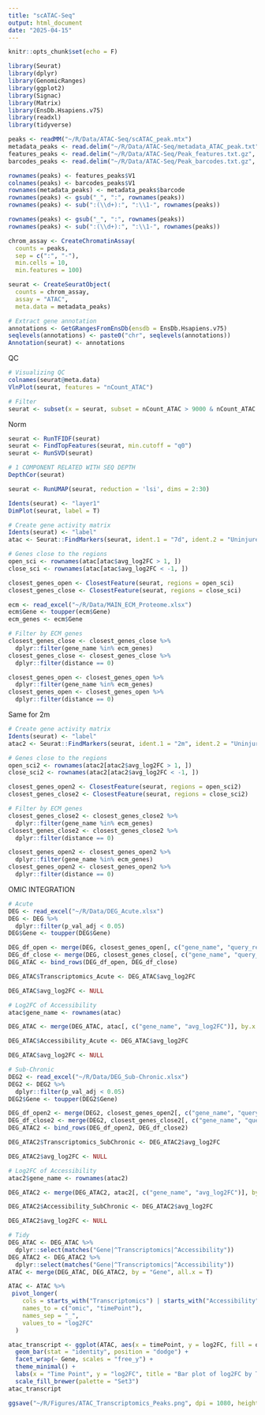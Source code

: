 ---
title: "scATAC-Seq"
output: html_document
date: "2025-04-15"
---

```{r setup, include=FALSE}
knitr::opts_chunk$set(echo = F)
```

```{r}
library(Seurat)
library(dplyr)
library(GenomicRanges)
library(ggplot2)
library(Signac)
library(Matrix)
library(EnsDb.Hsapiens.v75)
library(readxl)
library(tidyverse)
```

```{r}
peaks <- readMM("~/R/Data/ATAC-Seq/scATAC_peak.mtx")
metadata_peaks <- read.delim("~/R/Data/ATAC-Seq/metadata_ATAC_peak.txt", header = T)
features_peaks <- read.delim("~/R/Data/ATAC-Seq/Peak_features.txt.gz", header = F)
barcodes_peaks <- read.delim("~/R/Data/ATAC-Seq/Peak_barcodes.txt.gz", header = F) 

```

```{r}

rownames(peaks) <- features_peaks$V1
colnames(peaks) <- barcodes_peaks$V1
rownames(metadata_peaks) <- metadata_peaks$barcode
rownames(peaks) <- gsub("_", ":", rownames(peaks))
rownames(peaks) <- sub(":(\\d+):", ":\\1-", rownames(peaks))
```

```{r}
rownames(peaks) <- gsub("_", ":", rownames(peaks))
rownames(peaks) <- sub(":(\\d+):", ":\\1-", rownames(peaks))

chrom_assay <- CreateChromatinAssay(
  counts = peaks,
  sep = c(":", "-"),
  min.cells = 10,
  min.features = 100)

seurat <- CreateSeuratObject(
  counts = chrom_assay,
  assay = "ATAC",
  meta.data = metadata_peaks)
```

```{r}
# Extract gene annotation
annotations <- GetGRangesFromEnsDb(ensdb = EnsDb.Hsapiens.v75)
seqlevels(annotations) <- paste0("chr", seqlevels(annotations))
Annotation(seurat) <- annotations
```

QC

```{r}
# Visualizing QC
colnames(seurat@meta.data)
VlnPlot(seurat, features = "nCount_ATAC")

# Filter
seurat <- subset(x = seurat, subset = nCount_ATAC > 9000 & nCount_ATAC < 100000)
```

Norm

```{r}
seurat <- RunTFIDF(seurat)
seurat <- FindTopFeatures(seurat, min.cutoff = "q0")
seurat <- RunSVD(seurat)

# 1 COMPONENT RELATED WITH SEQ DEPTH
DepthCor(seurat)

seurat <- RunUMAP(seurat, reduction = 'lsi', dims = 2:30)

Idents(seurat) <- "layer1"
DimPlot(seurat, label = T)

```

```{r}
# Create gene activity matrix
Idents(seurat) <- "label"
atac <- Seurat::FindMarkers(seurat, ident.1 = "7d", ident.2 = "Uninjured", min.pct = 0.05, layer = "data")
```

```{r}
# Genes close to the regions
open_sci <- rownames(atac[atac$avg_log2FC > 1, ])
close_sci <- rownames(atac[atac$avg_log2FC < -1, ])

closest_genes_open <- ClosestFeature(seurat, regions = open_sci)
closest_genes_close <- ClosestFeature(seurat, regions = close_sci)

ecm <- read_excel("~/R/Data/MAIN_ECM_Proteome.xlsx")
ecm$Gene <- toupper(ecm$Gene)
ecm_genes <- ecm$Gene

# Filter by ECM genes
closest_genes_close <- closest_genes_close %>%
  dplyr::filter(gene_name %in% ecm_genes)
closest_genes_close <- closest_genes_close %>%
  dplyr::filter(distance == 0)

closest_genes_open <- closest_genes_open %>%
  dplyr::filter(gene_name %in% ecm_genes)
closest_genes_open <- closest_genes_open %>%
  dplyr::filter(distance == 0)

```

Same for 2m

```{r}
# Create gene activity matrix
Idents(seurat) <- "label"
atac2 <- Seurat::FindMarkers(seurat, ident.1 = "2m", ident.2 = "Uninjured", min.pct = 0.05, layer = "data")
```

```{r}
# Genes close to the regions
open_sci2 <- rownames(atac2[atac2$avg_log2FC > 1, ])
close_sci2 <- rownames(atac2[atac2$avg_log2FC < -1, ])

closest_genes_open2 <- ClosestFeature(seurat, regions = open_sci2)
closest_genes_close2 <- ClosestFeature(seurat, regions = close_sci2)

# Filter by ECM genes
closest_genes_close2 <- closest_genes_close2 %>%
  dplyr::filter(gene_name %in% ecm_genes)
closest_genes_close2 <- closest_genes_close2 %>%
  dplyr::filter(distance == 0)

closest_genes_open2 <- closest_genes_open2 %>%
  dplyr::filter(gene_name %in% ecm_genes)
closest_genes_open2 <- closest_genes_open2 %>%
  dplyr::filter(distance == 0)

```

OMIC INTEGRATION

```{r}
# Acute
DEG <- read_excel("~/R/Data/DEG_Acute.xlsx")
DEG <- DEG %>%
  dplyr::filter(p_val_adj < 0.05)
DEG$Gene <- toupper(DEG$Gene)

DEG_df_open <- merge(DEG, closest_genes_open[, c("gene_name", "query_region")], by.x = "Gene", by.y = "gene_name")
DEG_df_close <- merge(DEG, closest_genes_close[, c("gene_name", "query_region")], by.x = "Gene", by.y = "gene_name")
DEG_ATAC <- bind_rows(DEG_df_open, DEG_df_close)

DEG_ATAC$Transcriptomics_Acute <- DEG_ATAC$avg_log2FC

DEG_ATAC$avg_log2FC <- NULL

# Log2FC of Accessibility
atac$gene_name <- rownames(atac)

DEG_ATAC <- merge(DEG_ATAC, atac[, c("gene_name", "avg_log2FC")], by.x = "query_region", by.y = "gene_name", all.x = TRUE)

DEG_ATAC$Accessibility_Acute <- DEG_ATAC$avg_log2FC

DEG_ATAC$avg_log2FC <- NULL
```


```{r}
# Sub-Chronic
DEG2 <- read_excel("~/R/Data/DEG_Sub-Chronic.xlsx")
DEG2 <- DEG2 %>%
  dplyr::filter(p_val_adj < 0.05)
DEG2$Gene <- toupper(DEG2$Gene)

DEG_df_open2 <- merge(DEG2, closest_genes_open2[, c("gene_name", "query_region")], by.x = "Gene", by.y = "gene_name")
DEG_df_close2 <- merge(DEG2, closest_genes_close2[, c("gene_name", "query_region")], by.x = "Gene", by.y = "gene_name")
DEG_ATAC2 <- bind_rows(DEG_df_open2, DEG_df_close2)

DEG_ATAC2$Transcriptomics_SubChronic <- DEG_ATAC2$avg_log2FC

DEG_ATAC2$avg_log2FC <- NULL

# Log2FC of Accessibility
atac2$gene_name <- rownames(atac2)

DEG_ATAC2 <- merge(DEG_ATAC2, atac2[, c("gene_name", "avg_log2FC")], by.x = "query_region", by.y = "gene_name", all.x = TRUE)

DEG_ATAC2$Accessibility_SubChronic <- DEG_ATAC2$avg_log2FC

DEG_ATAC2$avg_log2FC <- NULL
```


```{r}
# Tidy 
DEG_ATAC <- DEG_ATAC %>%
  dplyr::select(matches("Gene|^Transcriptomics|^Accessibility"))
DEG_ATAC2 <- DEG_ATAC2 %>%
  dplyr::select(matches("Gene|^Transcriptomics|^Accessibility"))
ATAC <- merge(DEG_ATAC, DEG_ATAC2, by = "Gene", all.x = T)

ATAC <- ATAC %>%
 pivot_longer(
    cols = starts_with("Transcriptomics") | starts_with("Accessibility"), 
    names_to = c("omic", "timePoint"), 
    names_sep = "_", 
    values_to = "log2FC"
  )

atac_transcript <- ggplot(ATAC, aes(x = timePoint, y = log2FC, fill = omic)) + 
  geom_bar(stat = "identity", position = "dodge") + 
  facet_wrap(~ Gene, scales = "free_y") + 
  theme_minimal() + 
  labs(x = "Time Point", y = "log2FC", title = "Bar plot of log2FC by Time Point and Omic", caption = "*Only the ECM genes that have been significant in the differential accessibility chromatin analysis of scATAC-Seq are shown") + 
  scale_fill_brewer(palette = "Set3")
atac_transcript

ggsave("~/R/Figures/ATAC_Transcriptomics_Peaks.png", dpi = 1080, height = 7, width =11)

```


